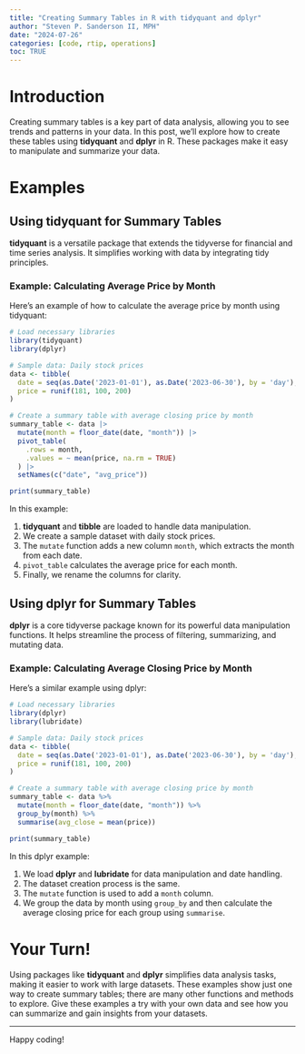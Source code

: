 ```yaml
---
title: "Creating Summary Tables in R with tidyquant and dplyr"
author: "Steven P. Sanderson II, MPH"
date: "2024-07-26"
categories: [code, rtip, operations]
toc: TRUE
---
```


# Introduction

Creating summary tables is a key part of data analysis, allowing you to see trends and patterns in your data. In this post, we'll explore how to create these tables using **tidyquant** and **dplyr** in R. These packages make it easy to manipulate and summarize your data.

# Examples

## Using tidyquant for Summary Tables

**tidyquant** is a versatile package that extends the tidyverse for financial and time series analysis. It simplifies working with data by integrating tidy principles.

### Example: Calculating Average Price by Month

Here's an example of how to calculate the average price by month using tidyquant:

```r
# Load necessary libraries
library(tidyquant)
library(dplyr)

# Sample data: Daily stock prices
data <- tibble(
  date = seq(as.Date('2023-01-01'), as.Date('2023-06-30'), by = 'day'),
  price = runif(181, 100, 200)
)

# Create a summary table with average closing price by month
summary_table <- data |>
  mutate(month = floor_date(date, "month")) |>
  pivot_table(
    .rows = month, 
    .values = ~ mean(price, na.rm = TRUE)
  ) |>
  setNames(c("date", "avg_price"))

print(summary_table)
```

In this example:

1.    **tidyquant** and **tibble** are loaded to handle data manipulation.
2.    We create a sample dataset with daily stock prices.
3.    The `mutate` function adds a new column `month`, which extracts the month from each date.
4.    `pivot_table` calculates the average price for each month.
5.    Finally, we rename the columns for clarity.

## Using dplyr for Summary Tables

**dplyr** is a core tidyverse package known for its powerful data manipulation functions. It helps streamline the process of filtering, summarizing, and mutating data.

### Example: Calculating Average Closing Price by Month

Here's a similar example using dplyr:

```r
# Load necessary libraries
library(dplyr)
library(lubridate)

# Sample data: Daily stock prices
data <- tibble(
  date = seq(as.Date('2023-01-01'), as.Date('2023-06-30'), by = 'day'),
  price = runif(181, 100, 200)
)

# Create a summary table with average closing price by month
summary_table <- data %>%
  mutate(month = floor_date(date, "month")) %>%
  group_by(month) %>%
  summarise(avg_close = mean(price))

print(summary_table)
```

In this dplyr example:

1.    We load **dplyr** and **lubridate** for data manipulation and date handling.
2.    The dataset creation process is the same.
3.    The `mutate` function is used to add a `month` column.
4.    We group the data by month using `group_by` and then calculate the average closing price for each group using `summarise`.

# Your Turn!

Using packages like **tidyquant** and **dplyr** simplifies data analysis tasks, making it easier to work with large datasets. These examples show just one way to create summary tables; there are many other functions and methods to explore. Give these examples a try with your own data and see how you can summarize and gain insights from your datasets. 

---

Happy coding!